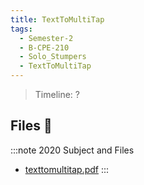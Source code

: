 ```yaml
---
title: TextToMultiTap
tags:
  - Semester-2
  - B-CPE-210
  - Solo_Stumpers
  - TextToMultiTap
---
```

> Timeline: ?


## Files 📂

:::note 2020 Subject and Files
- [texttomultitap.pdf](https://github.com/Studio-17/Epitech-Subjects/raw/main/Semester-2/B-CPE-210/Solo_Stumpers/TextToMultiTap/texttomultitap.pdf)
:::

